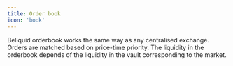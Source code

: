 ```yaml
---
title: Order book
icon: 'book'
---
```


Beliquid orderbook works the same way as any centralised exchange. Orders are matched based on price-time priority. The liquidity in the orderbook depends of the liquidity in the vault corresponding to the market.
